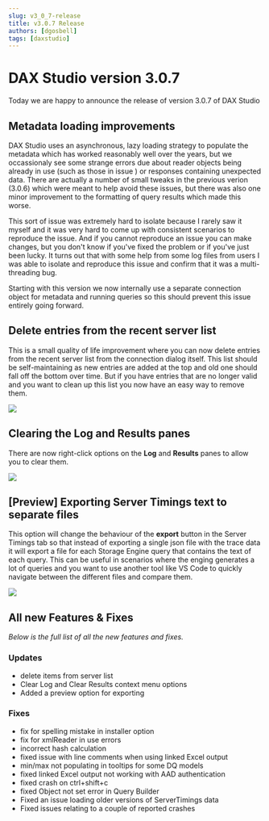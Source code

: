 ```yaml
---
slug: v3_0_7-release
title: v3.0.7 Release
authors: [dgosbell]
tags: [daxstudio]
---
```


# DAX Studio version 3.0.7

Today we are happy to announce the release of version 3.0.7 of DAX Studio
<!-- truncate -->
## Metadata loading improvements

DAX Studio uses an asynchronous, lazy loading strategy to populate the metadata which has worked reasonably well over the years, but we occassionaly see some strange errors due about reader objects being already in use (such as those in issue <Issue id="1076"/> ) or responses containing unexpected data. There are actually a number of small tweaks in the previous verion (3.0.6) which were meant to help avoid these issues, but there was also one minor improvement to the formatting of query results which made this worse.

This sort of issue was extremely hard to isolate because I rarely saw it myself and it was very hard to come up with consistent scenarios to reproduce the issue. And if you cannot reproduce an issue you can make changes, but you don't know if you've fixed the problem or if you've just been lucky. It turns out that with some help from some log files from users I was able to isolate and reproduce this issue and confirm that it was a multi-threading bug. 

Starting with this version we now internally use a separate connection object for metadata and running queries so this should prevent this issue entirely going forward.

## Delete entries from the recent server list

This is a small quality of life improvement where you can now delete entries from the recent server list from the connection dialog itself. This list should be self-maintaining as new entries are added at the top and old one should fall off the bottom over time. But if you have entries that are no longer valid and you want to clean up this list you now have an easy way to remove them.

![](delete_recent_servers.png)

## Clearing the Log and Results panes

There are now right-click options on the **Log** and **Results** panes to allow you to clear them.

![](clear_log_and_results.png)

## [Preview] Exporting Server Timings text to separate files

This option will change the behaviour of the **export** button in the Server Timings tab so that instead of exporting a single json file with the trace data it will export a file for each Storage Engine query that contains the text of each query. This can be useful in scenarios where the enging generates a lot of queries and you want to use another tool like VS Code to quickly navigate between the different files and compare them.

![](server_timings_export.png)


## All new Features & Fixes
_Below is the full list of all the new features and fixes._

### Updates
* <Issue id="1094"/> delete items from server list
* <Issue id="491"/> Clear Log and Clear Results context menu options
* Added a preview option for exporting

### Fixes
* <Issue id="1092"/> fix for spelling mistake in installer option
* <Issue id="1076"/> fix for xmlReader in use errors
* <Issue id="1077"/> incorrect hash calculation
* <Issue id="1080"/> fixed issue with line comments when using linked Excel output
* <Issue id="1081"/> min/max not populating in tooltips for some DQ models
* <Issue id="1083"/> fixed linked Excel output not working with AAD authentication
* <Issue id="1084"/> fixed crash on ctrl+shift+c
* <Issue id="851"/> fixed Object not set error in Query Builder
* Fixed an issue loading older versions of ServerTimings data
* Fixed issues relating to a couple of reported crashes

